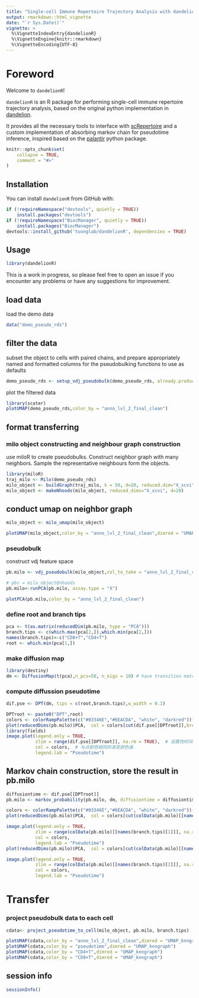 ```yaml
---
title: "Single-cell Immune Repertoire Trajectory Analysis with dandelionR"
output: rmarkdown::html_vignette
date: "`r Sys.Date()`"
vignette: >
  %\VignetteIndexEntry{dandelionR}
  %\VignetteEngine{knitr::rmarkdown}
  %\VignetteEncoding{UTF-8}
---
```

# Foreword

Welcome to `dandelionR`!

`dandelionR` is an R package for performing single-cell immune repertoire trajectory analysis, based on the original python implementation in [dandelion](https://www.github.com/zktuong/dandelion). 

It provides all the necessary tools to interface with [scRepertoire](https://github.com/ncborcherding/scRepertoire) and a custom implementation of absorbing markov chain for pseudotime inference, inspired based on the [palantir](https://github.com/dpeerlab/Palantir) python package.

```r
knitr::opts_chunk$set(
    collapse = TRUE,
    comment = "#>"
)
```

## Installation

You can install `dandelionR` from GitHub with:
```r
if (!requireNamespace("devtools", quietly = TRUE))
    install.packages("devtools")
if (!requireNamespace("BiocManager", quietly = TRUE))
    install.packages("BiocManager")
devtools::install_github('tuonglab/dandelionR', dependencies = TRUE)
```

## Usage

```r
library(dandelionR)
```

This is a work in progress, so please feel free to open an issue if you encounter any problems or have any suggestions for improvement.

## load data
load the demo data
```r
data("demo_pseudo_rds")
```

## filter the data
subset the object to cells with paired chains, and prepare appropriately named and formatted columns for the pseudobulking functions to use as defaults
```r
demo_pseudo_rds <- setup_vdj_pseudobulk(demo_pseudo_rds, already.productive = FALSE)
```
plot the filtered data
```r
library(scater)
plotUMAP(demo_pseudo_rds,color_by = "anno_lvl_2_final_clean")
```

## format transferring

### milo object constructing and neighbour graph construction

use miloR to create pseudobulks. Construct neighbor graph with many neighbors. Sample the representative neighbours form the objects.

```r
library(miloR)
traj_milo <- Milo(demo_pseudo_rds) 
milo_object <- buildGraph(traj_milo, k = 50, d=20, reduced.dim="X_scvi") 
milo_object <- makeNhoods(milo_object, reduced_dims="X_scvi", d=20)
```
## conduct umap on neighbor graph

```r
milo_object <- milo_umap(milo_object)
```
```r
plotUMAP(milo_object,color_by = "anno_lvl_2_final_clean",dimred = "UMAP_knngraph")
```

### pseudobulk

construct vdj feature space

```r
pb.milo <- vdj_pseudobulk(milo_object,col_to_take = "anno_lvl_2_final_clean")

# pbs = milo_object@nhoods
pb.milo<-runPCA(pb.milo, assay.type = "X")
```

```r
plotPCA(pb.milo,color_by = "anno_lvl_2_final_clean")
```

### define root and branch tips
```r
pca <- t(as.matrix(reducedDim(pb.milo, type = "PCA")))
branch.tips <- c(which.max(pca[2,]),which.min(pca[2,]))
names(branch.tips)<-c("CD8+T","CD4+T")
root <- which.min(pca[1,])
```

### make diffusion map
```r
library(destiny)
dm <- DiffusionMap(t(pca),n_pcs=50, n_eigs = 10) # have transition matrix in slot transitions
```

### compute diffussion pseudotime
```r
dif.pse <- DPT(dm, tips = c(root,branch.tips),w_width = 0.1)
```

```r
DPTroot <- paste0("DPT",root)
colors <- colorRampPalette(c("#03346E","#6EACDA", "white", "darkred"))(80)
plot(reducedDims(pb.milo)$PCA,  col = colors[cut(dif.pse[[DPTroot]],breaks=80)], pch=16, asp = 1)
library(fields)
image.plot(legend.only = TRUE, 
           zlim = range(dif.pse[[DPTroot]], na.rm = TRUE),  # 设置伪时间的范围
           col = colors,  # 与点颜色相同的渐变颜色条
           legend.lab = "Pseudotime")
```

## Markov chain construction, store the result in pb.milo

```r
diffusiontime <- dif.pse[[DPTroot]]
pb.milo <- markov_probability(pb.milo, dm, diffusiontime = diffusiontime, branch.tips, root)
```

```r
colors <- colorRampPalette(c("#03346E","#6EACDA", "white", "darkred"))(80)
plot(reducedDims(pb.milo)$PCA,  col = colors[cut(colData(pb.milo)[[names(branch.tips)[1]]],breaks=80)], pch=16, asp = 1)

image.plot(legend.only = TRUE, 
           zlim = range(colData(pb.milo)[[names(branch.tips)[1]]], na.rm = TRUE),  
           col = colors,  
           legend.lab = "Pseudotime")  
plot(reducedDims(pb.milo)$PCA,  col = colors[cut(colData(pb.milo)[[names(branch.tips)[2]]],breaks=80)], pch=16, asp = 1)

image.plot(legend.only = TRUE, 
           zlim = range(colData(pb.milo)[[names(branch.tips)[2]]], na.rm = TRUE),  
           col = colors,  
           legend.lab = "Pseudotime") 
```

# Transfer

### project pseudobulk data to each cell
```r
cdata<- project_pseudotime_to_cell(milo_object, pb.milo, branch.tips)
```
```r
plotUMAP(cdata,color_by = "anno_lvl_2_final_clean",dimred = "UMAP_knngraph")
plotUMAP(cdata,color_by = "pseudotime",dimred = "UMAP_knngraph")
plotUMAP(cdata,color_by = "CD4+T",dimred = "UMAP_knngraph")
plotUMAP(cdata,color_by = "CD8+T",dimred = "UMAP_knngraph")
```


## session info

```r
sessionInfo()
```
